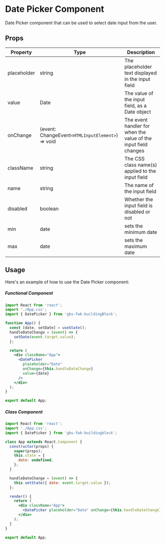 # Date Picker Component

Date Picker component that can be used to select date input from the user.

## Props

| Property    | Type                                             | Description                                                     |
| ----------- | ------------------------------------------------ | --------------------------------------------------------------- |
| placeholder | string                                           | The placeholder text displayed in the input field               |
| value       | Date                                             | The value of the input field, as a Date object                  |
| onChange    | (event: ChangeEvent`<HTMLInputElement>`) => void | The event handler for when the value of the input field changes |
| className   | string                                           | The CSS class name(s) applied to the input field                |
| name        | string                                           | The name of the input field                                     |
| disabled    | boolean                                          | Whether the input field is disabled or not                      |
| min         | date                                             | sets the minimum date                                           |
| max         | date                                             | sets the maximum date                                           |

## Usage

Here's an example of how to use the Date Picker component:

##### Functional Component

```jsx copy filename="App.tsx"
import React from 'react';
import './App.css';
import { DatePicker } from 'gbs-fwk-buildingBlock';

function App() {
  const [date, setDate] = useState();
  handleDateChange = (event) => {
    setDate(event.target.value);
  };

  return (
    <div className="App">
      <DatePicker
        placeholder="Date"
        onChange={this.handleDateChange}
        value={date}
      />
    </div>
  );
}

export default App;
```

##### Class Component

```jsx copy filename="App.tsx"
import React from 'react';
import './App.css';
import { DatePicker } from 'gbs-fwk-buildingblock';

class App extends React.Component {
  constructor(props) {
    super(props);
    this.state = {
      date: undefined,
    };
  }

  handleDateChange = (event) => {
    this.setState({ date: event.target.value });
  };

  render() {
    return (
      <div className="App">
        <DatePicker placeholder="Date" onChange={this.handleDateChange} />
      </div>
    );
  }
}

export default App;
```
